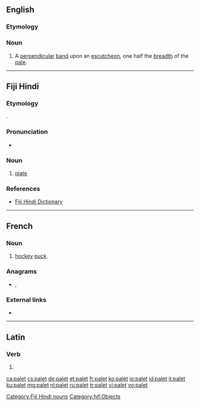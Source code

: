 ==English==

===Etymology===
{{suffix|en|pale|et}}

===Noun===
{{en-noun}}

# {{lb|en|heraldiccharge}} A [[perpendicular]] [[band]] upon an [[escutcheon]], one half the [[breadth]] of the [[pale]].

----

==Fiji Hindi==

===Etymology===
{{borrowing|hif|en|plate}}.

===Pronunciation===
* {{IPA|/pəleːʈ/|lang=hif}}

===Noun===
{{head|hif|nouns}}

# [[plate]]

===References===
* [http://web.archive.org/20080308065956/www.geocities.com/fijihindi/FijiHindiEnglishDict.htm#p Fiji Hindi Dictionary]

[[Category:Fiji Hindi nouns]]
[[Category:hif:Objects]]

----

==French==

===Noun===
{{fr-noun|m}}

# [[hockey]] [[puck]].

===Anagrams===
* {{l|fr|pelât}}, {{l|fr|plate}}

===External links===
* {{R:TLFi}}

----

==Latin==

===Verb===
{{la-verb-form|pālet}}

# {{inflection of|pālō||3|s|pres|actv|subj|lang=la}}

[[ca:palet]]
[[cs:palet]]
[[de:palet]]
[[et:palet]]
[[fr:palet]]
[[ko:palet]]
[[io:palet]]
[[id:palet]]
[[it:palet]]
[[ku:palet]]
[[mg:palet]]
[[nl:palet]]
[[ru:palet]]
[[tr:palet]]
[[vi:palet]]
[[vo:palet]]